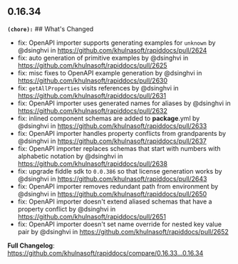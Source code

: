 ## 0.16.34
**`(chore):`** ## What's Changed
* fix: OpenAPI importer supports generating examples for `unknown` by @dsinghvi in https://github.com/khulnasoft/rapiddocs/pull/2624
* fix: auto generation of primitive examples by @dsinghvi in https://github.com/khulnasoft/rapiddocs/pull/2625
* fix: misc fixes to OpenAPI example generation by @dsinghvi in https://github.com/khulnasoft/rapiddocs/pull/2630
* fix: `getAllProperties` visits references by @dsinghvi in https://github.com/khulnasoft/rapiddocs/pull/2631
* fix: OpenAPI importer uses generated names for aliases by @dsinghvi in https://github.com/khulnasoft/rapiddocs/pull/2632
* fix: inlined component schemas are added to __package__.yml by @dsinghvi in https://github.com/khulnasoft/rapiddocs/pull/2633
* fix: OpenAPI importer handles property conflicts from grandparents by @dsinghvi in https://github.com/khulnasoft/rapiddocs/pull/2637
* fix: OpenAPI importer replaces schemas that start with numbers with alphabetic notation by @dsinghvi in https://github.com/khulnasoft/rapiddocs/pull/2638
* fix: upgrade fiddle sdk to `0.0.386` so that license generation works by @dsinghvi in https://github.com/khulnasoft/rapiddocs/pull/2643
* fix: OpenAPI importer removes redundant path from environment by @dsinghvi in https://github.com/khulnasoft/rapiddocs/pull/2650
* fix: OpenAPI importer doesn't extend aliased schemas that have a property conflict by @dsinghvi in https://github.com/khulnasoft/rapiddocs/pull/2651
* fix: OpenAPI importer doesn't set name override for nested key value pair by @dsinghvi in https://github.com/khulnasoft/rapiddocs/pull/2652


**Full Changelog**: https://github.com/khulnasoft/rapiddocs/compare/0.16.33...0.16.34

